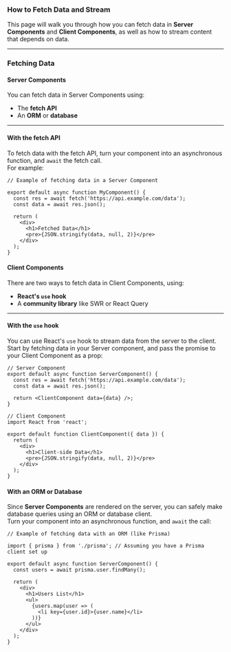 ### How to Fetch Data and Stream

This page will walk you through how you can fetch data in **Server Components** and **Client Components**, as well as how to stream content that depends on data.

---

### Fetching Data

#### Server Components

You can fetch data in Server Components using:

- The **fetch API**
- An **ORM** or **database**

---

#### With the fetch API

To fetch data with the fetch API, turn your component into an asynchronous function, and `await` the fetch call.  
For example:

```tsx
// Example of fetching data in a Server Component

export default async function MyComponent() {
  const res = await fetch('https://api.example.com/data');
  const data = await res.json();

  return (
    <div>
      <h1>Fetched Data</h1>
      <pre>{JSON.stringify(data, null, 2)}</pre>
    </div>
  );
}
```

#### Client Components

There are two ways to fetch data in Client Components, using:

- **React's `use` hook**
- A **community library** like SWR or React Query

---

#### With the `use` hook

You can use React's `use` hook to stream data from the server to the client.  
Start by fetching data in your Server component, and pass the promise to your Client Component as a prop:

```tsx
// Server Component
export default async function ServerComponent() {
  const res = await fetch('https://api.example.com/data');
  const data = await res.json();

  return <ClientComponent data={data} />;
}

// Client Component
import React from 'react';

export default function ClientComponent({ data }) {
  return (
    <div>
      <h1>Client-side Data</h1>
      <pre>{JSON.stringify(data, null, 2)}</pre>
    </div>
  );
}
```

#### With an ORM or Database

Since **Server Components** are rendered on the server, you can safely make database queries using an ORM or database client.  
Turn your component into an asynchronous function, and `await` the call:

```tsx
// Example of fetching data with an ORM (like Prisma)

import { prisma } from './prisma'; // Assuming you have a Prisma client set up

export default async function ServerComponent() {
  const users = await prisma.user.findMany();

  return (
    <div>
      <h1>Users List</h1>
      <ul>
        {users.map(user => (
          <li key={user.id}>{user.name}</li>
        ))}
      </ul>
    </div>
  );
}
```
